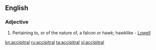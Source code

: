 ==English==

===Adjective===
{{en-adj}}

# Pertaining to, or of the nature of, a falcon or hawk; hawklike - [[Lowell]]

[[kn:accipitral]]
[[ru:accipitral]]
[[ta:accipitral]]
[[vi:accipitral]]